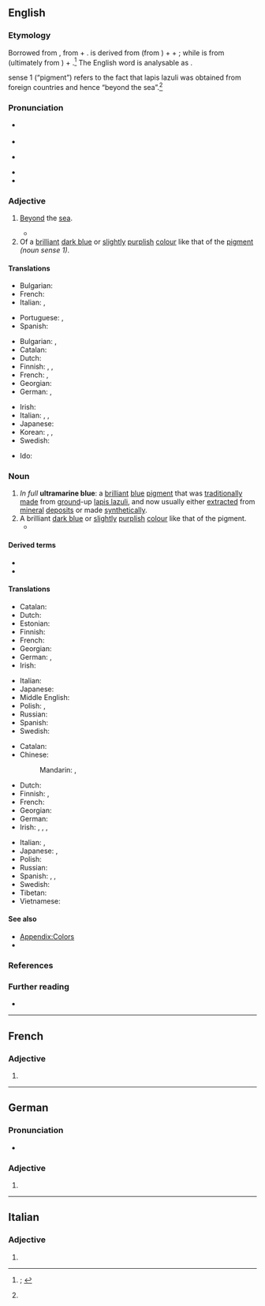 ==English==
{{was wotd|2021|August|31}}

===Etymology===
{{multiple images
|direction = vertical
|image1 = HepaticaNobilisSLO flower.JPG
|caption1 = An ultramarine ''(adjective sense 2)'' [[flower#Noun|flower]] of the [[common hepatica]] ({{taxlink|Anemone hepatica|species|ver=210807}}).
|image2 = Ultramarinepigment.jpg
|caption2 = Ultramarine [[pigment#Noun|pigment]] ''(noun sense 1)''.
}}

{{root|en|ine-pro|*h₂el-|id=other|*-teros|*mer-|id3=sea|*-iHnos}}
Borrowed from {{bor|en|ML.|ultrāmarīnus}}, from {{der|en|la|ultrā|t=beyond}} + {{m|la|marīnus|t=of or relating to the sea, marine}}. {{m|la||Ultrā}} is derived from {{m|la|uls|t=beyond}} (from {{der|en|ine-pro|*h₂el-|t=beyond; other}}) + {{m|la|-ter|pos={{glossary|suffix}} forming {{glossary|adverb}}s}} + {{m|la|-ā|pos=suffix forming adverbs}}; while {{m|la||marīnus}} is from {{m|la|mare|t=sea}} (ultimately from {{der|en|ine-pro|*mer-|t=sea; lake; wetland}}) + {{m|la|-īnus|pos=suffix meaning ‘of or pertaining to’ forming {{glossary|adjective}}s}}.<ref name="OED">{{R:OED Online|pos=adj.'' and ''n|id=208702|date=March 2021|nodot=1}}; {{R:Lexico|pos=n}}</ref> The English word is analysable as {{prefix|en|ultra|marine}}.

{{glossary|Noun}} sense 1 (“pigment”) refers to the fact that lapis lazuli was obtained from foreign countries and hence “beyond the sea”.<ref name="OED"/>

===Pronunciation===
* {{a|RP}} {{IPA|en|/ˌʌltɹəməˈɹiːn/}}
* {{audio|en|LL-Q1860 (eng)-I learned some phrases-ultramarine.wav|Audio (Southern England)}}
* {{a|GA}} {{IPA|en|/ˌəltɹəməˈɹin/}}
* {{rhymes|en|iːn|s=4}}
* {{hyphenation|en|ul|tra|mar|ine}}

===Adjective===
{{en-adj}}

# {{lb|en|archaic}} [[beyond#Preposition|Beyond]] the [[sea]].
#: {{synonyms|en|overseas|transmarine}}
#* {{RQ:Burke State of the Nation|page=11|passage=[I]n England we ſhall never be taught to look upon the annihilation of our trade, the ruin of our credit, the defeat of our armies, and the loſs of our '''ultramarine''' dominions (whatever the author may think of them), to be the high road to proſperity and greatneſs.}}
# Of a [[brilliant#Adjective|brilliant]] [[dark blue]] or [[slightly]] [[purplish]] [[color#Noun|colour]] like that of the [[pigment#Noun|pigment]] ''(noun sense 1)''.
#: {{color panel|120A8F}}

====Translations====
{{trans-top|beyond the sea}}
* Bulgarian: {{t+|bg|задморски}}
* French: {{t+|fr|ultramarin}}
* Italian: {{t+|it|oltremare}}, {{t|it|trasmarino}}
{{trans-mid}}
* Portuguese: {{t+|pt|ultramarino}}, {{t|pt|transfretano}}
* Spanish: {{t+|es|ultramarino}}
{{trans-bottom}}

{{trans-top|of a brilliant dark blue or slightly purplish colour}}
* Bulgarian: {{t|bg|ясносин}}, {{t|bg|ултрамаринен}}
* Catalan: {{t+|ca|ultramarí}}
* Dutch: {{t+|nl|ultramarijn}}
* Finnish: {{t+|fi|ultramariini}}, {{t+|fi|merensininen}}, {{t|fi|ultramariininsininen}}
* French: {{t+|fr|ultramarin}}, {{t+|fr|outremer}}
* Georgian: {{t|ka|ზღვისიქითა}}
* German: {{t|de|ultramarin}}, {{t|de|ultramarinblau}}
{{trans-mid}}
* Irish: {{t|ga|ultramairíneach}}
* Italian: {{t+|it|oltremare}}, {{t|it|oltremarino}}, {{t|it|trasmarino}}
* Japanese: {{t|ja|[[群青色]]の|tr=ぐんじょういろの, gunjō-iro no}}
* Korean: {{t+|ko|군청(群靑)}}, {{t+|ko|군청색(群靑色)}}, {{t|ko|남청색(藍靑色)}}
* Swedish: {{t+|sv|ultramarin}}
{{trans-bottom}}

{{checktrans-top}}
{{trans-mid}}
* Ido: {{t+check|io|ultramaro}}
{{trans-bottom}}

===Noun===
{{en-noun|~}}

# ''In full'' '''ultramarine blue''': a [[brilliant#Adjective|brilliant]] [[blue#Adjective|blue]] [[pigment#Noun|pigment]] that was [[traditionally]] [[make#Verb|made]] from [[grind#Verb|ground]]-up [[lapis lazuli]], and now usually either [[extract#Verb|extracted]] from [[mineral]] [[deposit#Noun|deposits]] or made [[synthetically]].
# A brilliant [[dark blue]] or [[slightly]] [[purplish]] [[color#Noun|colour]] like that of the pigment.
#* {{RQ:Hardy Tess|volume=I|chapter=II|page=14|passage=The atmosphere beneath is languorous, and is so tinged with azure that what artists call the middle distance partakes also of that hue, while the horizon beyond is of the deepest '''ultramarine'''.}}

====Derived terms====
* {{l|en|green ultramarine}}
* {{l|en|ultramarine ash}}

====Translations====
{{trans-top|brilliant blue pigment}}
* Catalan: {{t+|ca|blau d'ultramar|m}}
* Dutch: {{t+|nl|ultramarijn|n}}
* Estonian: {{t|et|ultramariinsinine}}
* Finnish: {{t+|fi|ultramariini}}
* French: {{t+|fr|outremer|m}}
* Georgian: {{t|ka|ულტრამარინი}}
* German: {{t|de|Ultramarinblau|n}}, {{t+|de|Königsblau|n}}
* Irish: {{t|ga|ultramairín|m}}
{{trans-mid}}
* Italian: {{t|it|ultramarino|m}}
* Japanese: {{t+|ja|ウルトラマリン|tr=urutoramarin}}
* Middle English: {{t|enm|asure}}
* Polish: {{t+|pl|ultramaryna|f}}, {{t|pl|farbka|f}} {{qualifier|informal}}
* Russian: {{t+|ru|ультрамари́н|m}}
* Spanish: {{t|es|azul ultramarino|m}}
* Swedish: {{t+|sv|ultramarin}}
{{trans-bottom}}

{{trans-top|brilliant dark blue or slightly purplish colour}}
* Catalan: {{t+|ca|blau d'ultramar}}
* Chinese:
*: Mandarin: {{t+|cmn|羣青}}, {{t+|cmn|群青|tr=qúnqīng}}
* Dutch: {{t+|nl|ultramarijn|n}}
* Finnish: {{t+|fi|ultramariini}}, {{t+|fi|merensininen}}
* French: {{t+|fr|outremer|m}}
* Georgian: {{t|ka|ულტრამარინი}}
* German: {{t|de|Ultramarinblau|n}}
* Irish: {{t|ga|ultramairín|m}}, {{t|ga|gorm ultramhuiríneach}}, {{t|ga|ultramhuiríneach}}, {{t|ga|úrghorm}}
{{trans-mid}}
* Italian: {{t+|it|oltremare|m}}, {{t+|it|blu oltremare|m}}
* Japanese: {{t+|ja|群青|tr=ぐんじょう, gunjō}}, {{t+|ja|群青色|tr=ぐんじょういろ, gunjōiro}}
* Polish: {{t+|pl|ultramaryna|f}}
* Russian: {{t+|ru|ультрамари́н|m}}
* Spanish: {{t|es|azul de ultramar|m}}, {{t|es|azul ultramarino|m}}, {{t|es|azul ultramaro}}
* Swedish: {{t+|sv|ultramarin}}
* Tibetan: {{t|bo|མུ་མེན}}
* Vietnamese: {{t|vi|lam sẫm}}
{{trans-bottom}}

====See also====
* [[Appendix:Colors]]
* {{list:blues/en}}

===References===
<references/>

===Further reading===
* {{pedia}}

----

==French==

===Adjective===
{{head|fr|adjective form}}

# {{feminine singular of|fr|ultramarin}}

----

==German==

===Pronunciation===
* {{audio|de|LL-Q188 (deu)-Jeuwre-ultramarine.wav|Audio}}

===Adjective===
{{head|de|adjective form}}

# {{de-adj form of|ultramarin}}

----

==Italian==

===Adjective===
{{head|it|adjective form|f-p}}

# {{adj form of|it|ultramarino||f|p}}